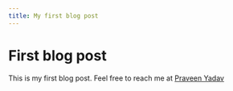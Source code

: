 ```yaml
---
title: My first blog post
---
```


# First blog post

This is my first blog post. Feel free to reach me at [Praveen Yadav](https://twitter.com/osfreak)
